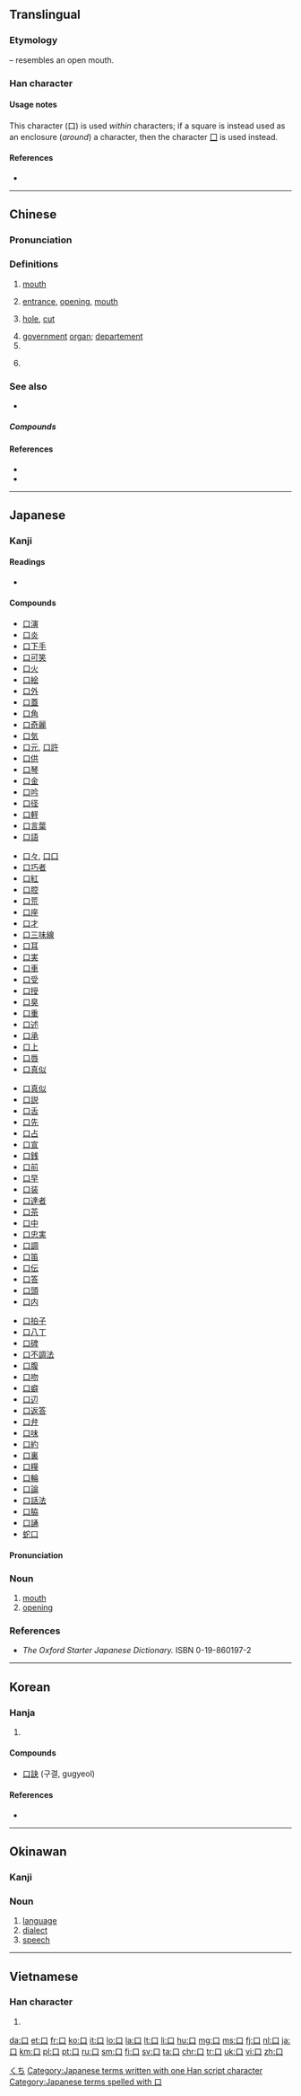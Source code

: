 {{xsee|[[ロ]]''' (katakana)''' |[[ㅁ]]''' (hangul)''' |[[囗]]''' (wéi)''' }}

==Translingual==
{{stroke order|type=bw|strokes=3}}
{{stroke order|type=animate}}

===Etymology===
{{Han etyl}}
{{liushu|p}} – resembles an open mouth.

===Han character===
{{Han char|rn=30|rad=口|as=00|sn=3|four=6000<sub>0</sub>|canj=口 (R)}}

====Usage notes====
This character (口) is used ''within'' characters; if a square is instead used as an enclosure (''around'') a character, then the character [[囗]] is used instead.

====References====
* {{Han ref|kx=0171.010|dkj=03227|dj=0379.170|hdz=10566.140|uh=53E3|ud=21475|bh=A466|bd=42086}}

----

==Chinese==
{{zh-forms}}

===Pronunciation===
{{zh-pron
|m=kǒu
|ma=y
|c=hau2
|h=pfs=khéu, héu
|mn=kháu/khó•/káu/khió
|mn_note=kháu, khó•, káu - vernacular, khió - literary
|w=2kheu
|mc=y
|oc=y
|cat=n,cls
}}

===Definitions===
{{zh-hanzi}}

# [[mouth]]
#: {{zh-usex|漱 漱 你 的 '''口'''。|Rinse your '''mouth''' out.}}
#: {{zh-usex|這 話 出自 你 的 '''口'''，聽來 令人 奇怪。|This sounds strange in your '''mouth'''.}}
# [[entrance]], [[opening]], [[mouth]] {{qualifier|of object}}
#: {{zh-usex|入口|entrance}} 
#: {{zh-usex|出口|exit}}
# [[hole]], [[cut]]
#: {{zh-usex|口子|hole}}
#: {{zh-usex|傷口| wound}}
# [[government]] [[organ]]; [[departement]]
# {{non-gloss definition|measure word for thing with a mouth ( people, animals, guns ) }}
# {{non-gloss definition|measure word for [[bites]] or [[mouthfuls]]}}
#: {{zh-usex|我 可以 吃 一 '''口''' 嗎？|Can I have a '''bite'''?}}

===See also===
* {{zh-l|嘴}}

=====Compounds=====
{{der5
| {{zh-l|口岸}}
| {{zh-l|口白}}
| {{zh-l|口碑}}
| {{zh-l|口碑載道}}
| {{zh-l|口北}}
| {{zh-l|口不應心}}
| {{zh-l|口才}}
| {{zh-l|口彩}}
| {{zh-l|口稱}}
| {{zh-l|口吃}}
| {{zh-l|口齒}}
| {{zh-l|口臭}}
| {{zh-l|口傳}}
| {{zh-l|口瘡}}
| {{zh-l|口袋}}
| {{zh-l|口袋兒}}
| {{zh-l|口耳相傳}}
| {{zh-l|口風}}
| {{zh-l|口風琴}}
| {{zh-l|口服}}
| {{zh-l|口服心不服}}
| {{zh-l|口福}}
| {{zh-l|口腹}}
| {{zh-l|口乾舌燥}}
| {{zh-l|口感}}
| {{zh-l|口供}}
| {{zh-l|口號}}
| {{zh-l|口號兒}}
| {{zh-l|口紅}}
| {{zh-l|口技}}
| {{zh-l|口角}}
| {{zh-l|口角春風}}
| {{zh-l|口角炎}}
| {{zh-l|口徑}}
| {{zh-l|口訣}}
| {{zh-l|口渴}}
| {{zh-l|口口聲聲}}
| {{zh-l|口快}}
| {{zh-l|口裡}}
| {{zh-l|口糧}}
| {{zh-l|口令}}
| {{zh-l|口蜜腹劍}}
| {{zh-l|口密腹劍}}
| {{zh-l|口蘑}}
| {{zh-l|口沫}}
| {{zh-l|口氣}}
| {{zh-l|口腔}}
| {{zh-l|口琴}}
| {{zh-l|口輕}}
| {{zh-l|口若懸河}}
| {{zh-l|口誦}}
| {{zh-l|口愬}}
| {{zh-l|口算}}
| {{zh-l|口哨兒}}
| {{zh-l|口舌}}
| {{zh-l|口實}}
| {{zh-l|口試}}
| {{zh-l|口是心非}}
| {{zh-l|口授}}
| {{zh-l|口述}}
| {{zh-l|口水}}
| {{zh-l|口說無憑}}
| {{zh-l|口談}}
| {{zh-l|口題}}
| {{zh-l|口條}}
| {{zh-l|口頭}}
| {{zh-l|口頭禪}}
| {{zh-l|口頭福}}
| {{zh-l|口頭交}}
| {{zh-l|口頭文學}}
| {{zh-l|口頭語}}
| {{zh-l|口頭語兒}}
| {{zh-l|口味}}
| {{zh-l|口味兒}}
| {{zh-l|口吻}}
| {{zh-l|口誤}}
| {{zh-l|口涎}}
| {{zh-l|口信}}
| {{zh-l|口信兒}}
| {{zh-l|口形}}
| {{zh-l|口型}}
| {{zh-l|口血未乾}}
| {{zh-l|口炎}}
| {{zh-l|口眼歪斜}}
| {{zh-l|口譯}}
| {{zh-l|口音}}
| {{zh-l|口語}}
| {{zh-l|口諭}}
| {{zh-l|口燥唇乾}}
| {{zh-l|口子}}
| {{zh-l|口佔}}
| {{zh-l|口罩}}
| {{zh-l|口罩兒}}
| {{zh-l|口重}}
| {{zh-l|口誅筆伐}}
| {{zh-l|口拙}}
| {{zh-l|口弦}}
| {{zh-l|口髭}}
}}

====References====
* {{cite web
| url = http://www.mdbg.net/chindict/chindict.php?page=worddict&wdrst=0&wdqb=口
| title = 口
| work = MDBG English to Chinese dictionary ( Based on CC-CEDICT )
| language = Mandarin/English
| accessdate = 2014-02-14}}
* {{cite web
| url = http://www.jukuu.com/index.php
| title = Jukuu
| work = Jukuu
| language = Mandarin/English
| accessdate = 2014-03-03}}

{{zh-cat|Beginning|Anatomy}}

----

==Japanese==

===Kanji===
{{ja-kanji|grade=1|rs=口00}}

====Readings====
* {{ja-readings
|goon=[[く]] (ku)
|kanon=[[こう]] (kō)
|kun=[[くち]] (kuchi)}}

====Compounds====
{{der-top}}
{{top4}}
* [[口演]]
* [[口炎]]
* [[口下手]]
* [[口可笑]]
* [[口火]]
* [[口絵]]
* [[口外]]
* [[口蓋]]
* [[口角]]
* [[口奇麗]]
* [[口気]]
* [[口元]], [[口許]]
* [[口供]]
* [[口琴]]
* [[口金]]
* [[口吟]]
* [[口径]]
* [[口軽]]
* [[口言葉]]
* [[口語]]
{{mid4}}
* [[口々]], [[口口]]
* [[口巧者]]
* [[口紅]]
* [[口腔]]
* [[口荒]]
* [[口座]]
* [[口才]]
* [[口三味線]]
* [[口耳]]
* [[口実]]
* [[口車]]
* [[口受]]
* [[口授]]
* [[口臭]]
* [[口重]]
* [[口述]]
* [[口承]]
* [[口上]]
* [[口唇]]
* [[口真似]]
{{mid4}}
* [[口真似]]
* [[口説]]
* [[口舌]]
* [[口先]]
* [[口占]]
* [[口宣]]
* [[口銭]]
* [[口前]]
* [[口早]]
* [[口装]]
* [[口達者]]
* [[口茶]]
* [[口中]]
* [[口忠実]]
* [[口調]]
* [[口笛]]
* [[口伝]]
* [[口答]]
* [[口頭]]
* [[口内]]
{{mid4}}
* [[口拍子]]
* [[口八丁]]
* [[口碑]]
* [[口不調法]]
* [[口腹]]
* [[口吻]]
* [[口癖]]
* [[口辺]]
* [[口返答]]
* [[口弁]]
* [[口味]]
* [[口約]]
* [[口裏]]
* [[口糧]]
* [[口輪]]
* [[口論]]
* [[口話法]]
* [[口脇]]
* [[口誦]]
* [[蛇口]]
{{bottom}}
{{der-bottom}}

====Pronunciation====
{{ja-pron|くち|acc=h|y=kun|dev=1|acc_ref=NHK}}

===Noun===
{{ja-noun|くち}}

# [[mouth]]
# [[opening]]

===References===
<references/>
* ''The Oxford Starter Japanese Dictionary.'' ISBN 0-19-860197-2

[[Category:1000 Japanese basic words|くち]]
[[Category:Japanese terms written with one Han script character]]
[[Category:Japanese terms spelled with 口]]

----

==Korean==

===Hanja===
{{ko-hanja|hangeul=[[구]]|mr=ku|eumhun=입|ehrv=ip|ehmr=ip|ehy=}}

# {{defn|lang=ko|sort=口00}}

====Compounds====
* [[口訣]] (구결, gugyeol)

====References====
* {{Hanja ref|nav=8216}}

----

==Okinawan==

===Kanji===
{{head|ryu|kanji|hiragana|ぐち|romaji|guchi}}

===Noun===
{{head|ryu|noun|hiragana|ぐち|romaji|guchi}}

# [[language]]
# [[dialect]]
# [[speech]]

----

==Vietnamese==

===Han character===
{{vi-hantu|khẩu|rs=口00}}

# {{defn|lang=vi|sort=口00}}

[[Category:CJKV radicals| ]]

[[da:口]]
[[et:口]]
[[fr:口]]
[[ko:口]]
[[it:口]]
[[lo:口]]
[[la:口]]
[[lt:口]]
[[li:口]]
[[hu:口]]
[[mg:口]]
[[ms:口]]
[[fj:口]]
[[nl:口]]
[[ja:口]]
[[km:口]]
[[pl:口]]
[[pt:口]]
[[ru:口]]
[[sm:口]]
[[fi:口]]
[[sv:口]]
[[ta:口]]
[[chr:口]]
[[tr:口]]
[[uk:口]]
[[vi:口]]
[[zh:口]]